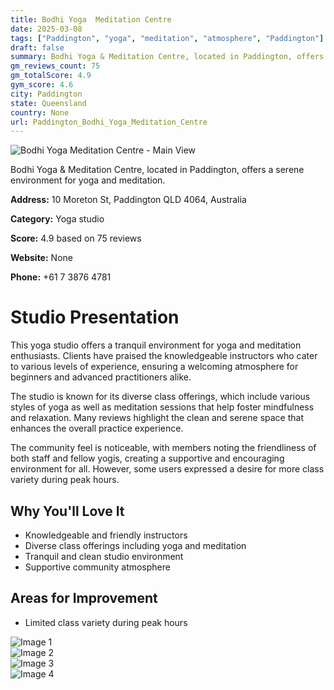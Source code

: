 ```yaml
---
title: Bodhi Yoga  Meditation Centre
date: 2025-03-08
tags: ["Paddington", "yoga", "meditation", "atmosphere", "Paddington"]  
draft: false
summary: Bodhi Yoga & Meditation Centre, located in Paddington, offers a serene environment for yoga and meditation.
gm_reviews_count: 75
gm_totalScore: 4.9
gym_score: 4.6
city: Paddington
state: Queensland
country: None
url: Paddington_Bodhi_Yoga_Meditation_Centre
---
```


<div className="aspect-[16/9] relative my-8">
  <img 
    src="https://lh5.googleusercontent.com/p/AF1QipMp81VAnnnzLKcRGF-iNZGtx_2XnfeqjyQ-zR3p=w1920-h1080-k-no"
    alt="Bodhi Yoga  Meditation Centre - Main View"
    className="object-cover absolute inset-0 w-full h-full rounded-lg"
  />
</div>

Bodhi Yoga & Meditation Centre, located in Paddington, offers a serene environment for yoga and meditation.

**Address:** 10 Moreton St, Paddington QLD 4064, Australia

**Category:** Yoga studio

**Score:** 4.9 based on 75 reviews

**Website:** None

**Phone:** +61 7 3876 4781

# Studio Presentation

This yoga studio offers a tranquil environment for yoga and meditation enthusiasts. Clients have praised the knowledgeable instructors who cater to various levels of experience, ensuring a welcoming atmosphere for beginners and advanced practitioners alike.

The studio is known for its diverse class offerings, which include various styles of yoga as well as meditation sessions that help foster mindfulness and relaxation. Many reviews highlight the clean and serene space that enhances the overall practice experience.

The community feel is noticeable, with members noting the friendliness of both staff and fellow yogis, creating a supportive and encouraging environment for all. However, some users expressed a desire for more class variety during peak hours.

## Why You'll Love It

- Knowledgeable and friendly instructors
- Diverse class offerings including yoga and meditation
- Tranquil and clean studio environment
- Supportive community atmosphere

## Areas for Improvement

- Limited class variety during peak hours

<div className="grid grid-cols-1 xl:grid-cols-2 gap-4 my-8">
<div className="aspect-[4/3] relative"><img src="https://lh5.googleusercontent.com/p/AF1QipOANPijjOBR9TBpBC_KBFJjEEsOCKbhUFb5info=w1920-h1080-k-no" alt="Image 1" className="object-cover absolute inset-0 w-full h-full rounded-lg" /></div>
<div className="aspect-[4/3] relative"><img src="https://lh5.googleusercontent.com/p/AF1QipPMoqw0zC2wy355uqqZs95o8ETrgk1UNLsAXCjp=w1920-h1080-k-no" alt="Image 2" className="object-cover absolute inset-0 w-full h-full rounded-lg" /></div>
<div className="aspect-[4/3] relative"><img src="https://lh5.googleusercontent.com/p/AF1QipNn3t6nDHrTe0ivt6-b803iDYjT9fSgdtpcoT8d=w1920-h1080-k-no" alt="Image 3" className="object-cover absolute inset-0 w-full h-full rounded-lg" /></div>
<div className="aspect-[4/3] relative"><img src="https://lh5.googleusercontent.com/p/AF1QipNbgKM5fhyFIksS4mAhHsh3ZzuM65_LN_SKL_su=w1920-h1080-k-no" alt="Image 4" className="object-cover absolute inset-0 w-full h-full rounded-lg" /></div>
</div>